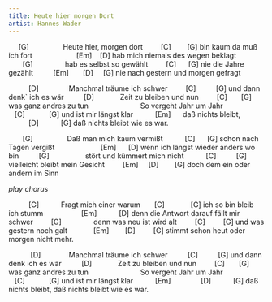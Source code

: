 ```yaml
---
title: Heute hier morgen Dort
artist: Hannes Wader
---
```


     [G]                
Heute hier, morgen dort 
        [C]        [G]
bin kaum da muß ich fort
                     [Em]    [D]
hab mich niemals des wegen beklagt
       [G]               
hab es selbst so gewählt
        [C]      [G]
nie die Jahre gezählt 
         [Em]       [D]     [G]
nie nach gestern und morgen gefragt

:::{.chorus}
          [D]              
Manchmal träume ich schwer 
        [C]          [G]
und dann denk` ich es wär
         [D]            
Zeit zu bleiben und nun 
        [C]       [G]
was ganz andres zu tun
                        
So vergeht Jahr um Jahr 
   [C]            [G]
und ist mir längst klar
          [Em]     
daß nichts bleibt, 
          [D]           [G]
daß nichts bleibt wie es war.

:::

       [G]                
Daß man mich kaum vermißt 
          [C]      [G]
schon nach Tagen vergißt
                      [Em]      [D]
wenn ich längst wieder anders wo bin
         [G]                 
stört und kümmert mich nicht
          [C]          [G]
vielleicht bleibt mein Gesicht 
        [Em]     [D]        [G]
doch dem ein oder andern im Sinn

*play chorus*

          [G]          
Fragt mich einer warum 
      [C]             [G]
ich so bin bleib ich stumm
                  [Em]           [D]
denn die Antwort darauf fällt mir schwer
        [G]               
denn was neu ist wird alt
        [C]         [G]
und was gestern noch galt 
            [Em]        [D]         [G]
stimmt schon heut oder morgen nicht mehr.

           [D]             
Manchmal träume ich schwer 
         [C]          [G]
und dann denk ich es wär
         [D]            
Zeit zu bleiben und nun 
        [C]       [G]
was ganz andres zu tun
                        
So vergeht Jahr um Jahr 
   [C]            [G]
und ist mir längst klar
          [Em]               [D]           [G]
daß nichts bleibt, daß nichts bleibt wie es war.
